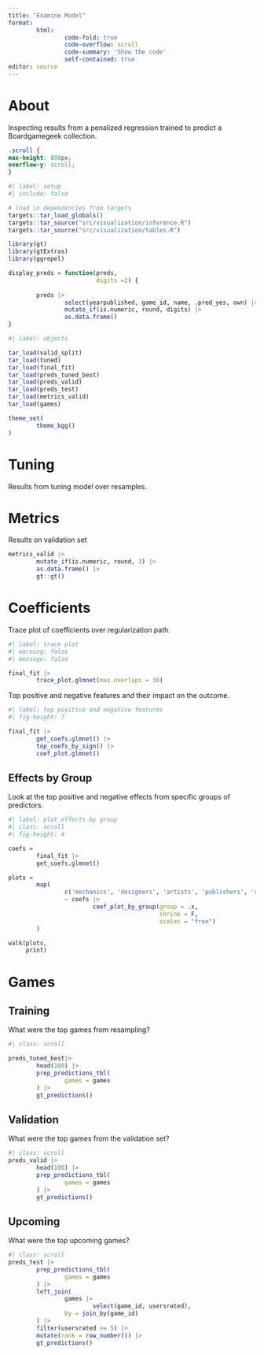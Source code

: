 ```yaml
---
title: "Examine Model"
format: 
        html:
                code-fold: true
                code-overflow: scroll
                code-summary: 'Show the code'
                self-contained: true
editor: source
---
```


# About

Inspecting results from a penalized regression trained to predict a Boardgamegeek collection.


```css
.scroll {
max-height: 800px;
overflow-y: scroll;
}

```

```r
#| label: setup
#| include: false

# load in dependencies from targets
targets::tar_load_globals()
targets::tar_source("src/visualization/inference.R")
targets::tar_source("src/visualization/tables.R")

library(gt)
library(gtExtras)
library(ggrepel)

display_preds = function(preds,
                         digits =2) {
        
        preds |>
                select(yearpublished, game_id, name, .pred_yes, own) |>
                mutate_if(is.numeric, round, digits) |>
                as.data.frame()
}

```

```r
#| label: objects

tar_load(valid_split)
tar_load(tuned)
tar_load(final_fit)
tar_load(preds_tuned_best)
tar_load(preds_valid)
tar_load(preds_test)
tar_load(metrics_valid)
tar_load(games)

theme_set(
        theme_bgg()
)

```

# Tuning

Results from tuning model over resamples.

# Metrics

Results on validation set

```r

metrics_valid |>
        mutate_if(is.numeric, round, 3) |>
        as.data.frame() |>
        gt::gt()

```

# Coefficients

Trace plot of coefficients over regularization path.

```r
#| label: trace plot
#| warning: false
#| message: false

final_fit |>
        trace_plot.glmnet(max.overlaps = 30)

```

Top positive and negative features and their impact on the outcome.

```r
#| label: top positive and negative features
#| fig-height: 7

final_fit |>
        get_coefs.glmnet() |>
        top_coefs_by_sign() |>
        coef_plot.glmnet()

```

## Effects by Group

Look at the top positive and negative effects from specific groups of predictors.

```r
#| label: plot effects by group
#| class: scroll
#| fig-height: 4

coefs =
        final_fit |>
        get_coefs.glmnet()

plots =
        map(
                c('mechanics', 'designers', 'artists', 'publishers', 'categories', 'themes', 'components'),
                ~ coefs |>
                        coef_plot_by_group(group = .x,
                                           shrink = F,
                                           scales = "free")
        )

walk(plots,
     print)

```

<!-- ## Log Odds -->

<!-- ```{r} -->

<!-- data = valid_split$data -->

<!-- prop_collection = -->
<!--         data |> -->
<!--         select(own, game_id, name, yearpublished, publishers) |> -->
<!--         separate_longer_delim(publishers, -->
<!--                               delim = ",") |> -->
<!--         mutate(publishers = bggUtils::present_bgg_text(publishers)) |> -->
<!--         mutate(games = n_distinct(game_id)) |> -->
<!--         group_by(games, publishers, own) |> -->
<!--         count() |> -->
<!--         pivot_wider( -->
<!--                 names_from = c("own"), -->
<!--                 values_from = c("n"), -->
<!--                 values_fill = 0 -->
<!--         ) |> -->
<!--         ungroup() |> -->
<!--         mutate(total= yes+no, -->
<!--                prop_global = total / games, -->
<!--                prop_mechanic = yes /total, -->
<!--                prop_collection = yes / sum(yes)) |> -->
<!--         arrange(prop_collection) |> -->
<!--         mutate(log_odds = log(prop_collection / prop_global)) |> -->
<!--         filter(total > 10) -->

<!-- prop_collection |> -->
<!--         arrange(desc(log_odds)) |> -->
<!--         filter(!is.infinite(log_odds)) |> -->
<!--         select(publishers, yes, total, prop_global, prop_mechanic, prop_collection, log_odds) |> -->
<!--         mutate_if(is.numeric, round, 3) |> -->
<!--         select(publishers, yes, total, prop_global, prop_collection, log_odds) |> -->
<!--         gt::gt() |> -->
<!--         gt::tab_options( -->
<!--                 table.font.size = 8 -->
<!--         ) |> -->
<!--         gt::data_color( -->
<!--                 columns = c("log_odds"), -->
<!--                 method = c("numeric"), -->
<!--                 direction = c("column"), -->
<!--                 palette = "RdBu" -->
<!--         ) |> -->
<!--         gt::opt_interactive( -->
<!--                 use_filters = TRUE, -->
<!--                 use_compact_mode = TRUE, -->
<!--                 use_text_wrapping = FALSE -->
<!--         ) -->

<!-- ``` -->

# Games

## Training

What were the top games from resampling?

```r
#| class: scroll

preds_tuned_best|>
        head(100) |>
        prep_predictions_tbl(
                games = games
        ) |>
        gt_predictions()

```

## Validation

What were the top games from the validation set?

```r
#| class: scroll
preds_valid |>
        head(100) |>
        prep_predictions_tbl(
                games = games
        ) |>
        gt_predictions()
```


## Upcoming

What were the top upcoming games?

```r
#| class: scroll
preds_test |>
        prep_predictions_tbl(
                games = games
        ) |>
        left_join(
                games |> 
                        select(game_id, usersrated),
                by = join_by(game_id)
        ) |>
        filter(usersrated >= 5) |>
        mutate(rank = row_number()) |>
        gt_predictions()

```